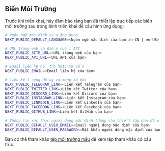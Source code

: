 ## Biến Môi Trường

Trước khi triển khai, hãy đảm bảo rằng bạn đã thiết lập trực tiếp các biến môi trường sau trong lệnh triển khai để cấu hình ứng dụng:

```bash
# Ngôn ngữ mặc định của ứng dụng
NEXT_PUBLIC_DEFAULT_LANGUAGE=<Ngôn ngữ mặc định của bạn zh-CN | en-US>

# URL trang web và điểm cuối API
NEXT_PUBLIC_SITE_URL=<URL trang web của bạn>
NEXT_PUBLIC_API_URL=<URL API của bạn>

# Email liên hệ hỗ trợ hoặc tư vấn
NEXT_PUBLIC_EMAIL=<Email liên hệ của bạn>

# Liên kết cộng đồng và mạng xã hội
NEXT_PUBLIC_TELEGRAM_LINK=<Liên kết Telegram của bạn>
NEXT_PUBLIC_TWITTER_LINK=<Liên kết Twitter của bạn>
NEXT_PUBLIC_DISCORD_LINK=<Liên kết Discord của bạn>
NEXT_PUBLIC_INSTAGRAM_LINK=<Liên kết Instagram của bạn>
NEXT_PUBLIC_LINKEDIN_LINK=<Liên kết LinkedIn của bạn>
NEXT_PUBLIC_FACEBOOK_LINK=<Liên kết Facebook của bạn>
NEXT_PUBLIC_GITHUB_LINK=<Liên kết GitHub của bạn>

# Thông tin xác thực người dùng mặc định (dùng cho thiết lập ban đầu hoặc mục đích thử nghiệm)
NEXT_PUBLIC_DEFAULT_USER_EMAIL=<Email người dùng mặc định của bạn>
NEXT_PUBLIC_DEFAULT_USER_PASSWORD=<Mật khẩu người dùng mặc định của bạn>
```

Bạn có thể tham khảo [tệp môi trường mẫu](https://github.com/perfect-panel/ppanel-web/blob/main/apps/user/.env.template) để xem tệp tham khảo có cấu trúc.



<Giscus />
